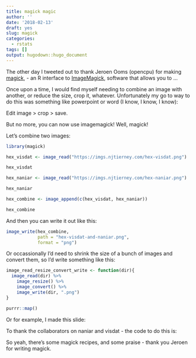 ```yaml
---
title: magick magic
author: ''
date: '2018-02-13'
draft: yes
slug: magick
categories:
  - rstats
tags: []
output: hugodown::hugo_document
---
```


The other day I tweeted out to thank Jeroen Ooms (opencpu) for making [magick](), - an R interface to [ImageMagick](), software that allows you to ...

Once upon a time, I would find myself needing to combine an image with another, or reduce the size, crop it, whatever. Unfortunately my go to way to do this was something like powerpoint or word (I know, I know, I know): 

Edit image > crop > save.

But no more, you can now use imagemagick! Well, magick!

Let's combine two images:

```r
library(magick)

hex_visdat <- image_read("https://imgs.njtierney.com/hex-visdat.png")

hex_visdat

hex_naniar <- image_read("https://imgs.njtierney.com/hex-naniar.png")

hex_naniar

hex_combine <- image_append(c(hex_visdat, hex_naniar))

hex_combine
```

And then you can write it out like this:

```r
image_write(hex_combine,
            path = "hex-visdat-and-naniar.png",
            format = "png")
```


Or occassionally I'd need to shrink the size of a bunch of images and convert them, so I'd write something like this:

```r

image_read_resize_convert_write <- function(dir){
  image_read(dir) %>%
    image_resize() %>%
    image_convert() %>%
    image_write(dir, ".png")
}

purrr::map()
```

Or for example, I made this slide:



To thank the collaborators on naniar and visdat - the code to do this is:



So yeah, there's some magick recipes, and some praise - thank you Jeroen for writing magick.
